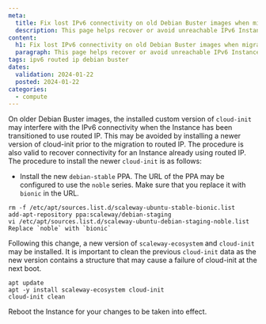 ```yaml
---
meta:
  title: Fix lost IPv6 connectivity on old Debian Buster images when migrating to routed IP
  description: This page helps recover or avoid unreachable IPv6 Instances after transitioning to routed IP on older Debian Buster images
content:
  h1: Fix lost IPv6 connectivity on old Debian Buster images when migrating to routed IP
  paragraph: This page helps recover or avoid unreachable IPv6 Instances after transitioning to routed IP on older Debian Buster images
tags: ipv6 routed ip debian buster
dates:
  validation: 2024-01-22
  posted: 2024-01-22
categories:
  - compute
---
```


On older Debian Buster images, the installed custom version of `cloud-init` may interfere with the IPv6 connectivity when the Instance has been transitioned to use routed IP. This may be avoided by installing a newer version of cloud-init prior to the migration to routed IP. The procedure is also valid to recover connectivity for an Instance already using routed IP.
The procedure to install the newer `cloud-init` is as follows:

* Install the new `debian-stable` PPA. The URL of the PPA may be configured to use the `noble` series. Make sure that you replace it with `bionic` in the URL. 
```
rm -f /etc/apt/sources.list.d/scaleway-ubuntu-stable-bionic.list
add-apt-repository ppa:scaleway/debian-staging
vi /etc/apt/sources.list.d/scaleway-ubuntu-debian-staging-noble.list
Replace `noble` with `bionic`
```
Following this change, a new version of `scaleway-ecosystem` and `cloud-init` may be installed. It is important to clean the previous `cloud-init` data as the new version contains a structure that may cause a failure of cloud-init at the next boot.
```
apt update
apt -y install scaleway-ecosystem cloud-init
cloud-init clean
```
Reboot the Instance for your changes to be taken into effect.
